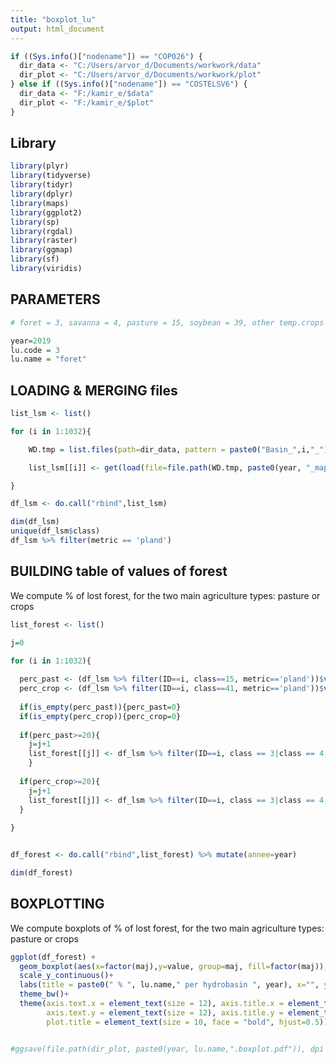---
title: "boxplot_lu"
output: html_document
---

```{r }

if ((Sys.info()["nodename"]) == "COP026") {
  dir_data <- "C:/Users/arvor_d/Documents/workwork/data"
  dir_plot <- "C:/Users/arvor_d/Documents/workwork/plot"
} else if ((Sys.info()["nodename"]) == "COSTELSV6") {
  dir_data <- "F:/kamir_e/$data"
  dir_plot <- "F:/kamir_e/$plot"
}

```

## Library

```{r }

library(plyr)
library(tidyverse)
library(tidyr)
library(dplyr)
library(maps)
library(ggplot2)
library(sp)
library(rgdal)
library(raster)
library(ggmap)
library(sf)
library(viridis)

```

## PARAMETERS

```{r }

# foret = 3, savanna = 4, pasture = 15, soybean = 39, other temp.crops = 41, per.crops = 36

year=2019
lu.code = 3
lu.name = "foret"


```

## LOADING & MERGING files


```{r }

list_lsm <- list()

for (i in 1:1032){

    WD.tmp = list.files(path=dir_data, pattern = paste0("Basin_",i,"_"), full.names = TRUE)

    list_lsm[[i]] <- get(load(file=file.path(WD.tmp, paste0(year, "_mapbiomas_lsm",i,".RData")))) %>% mutate(annee=year) 

}

df_lsm <- do.call("rbind",list_lsm)

dim(df_lsm)
unique(df_lsm$class)
df_lsm %>% filter(metric == 'pland')

```

## BUILDING table of values of forest

We compute % of lost forest, for the two main agriculture types: pasture or crops

```{r }

list_forest <- list()

j=0

for (i in 1:1032){
  
  perc_past <- (df_lsm %>% filter(ID==i, class==15, metric=='pland'))$value
  perc_crop <- (df_lsm %>% filter(ID==i, class==41, metric=='pland'))$value ### attention !!
  
  if(is_empty(perc_past)){perc_past=0}
  if(is_empty(perc_crop)){perc_crop=0}
  
  if(perc_past>=20){
    j=j+1
    list_forest[[j]] <- df_lsm %>% filter(ID==i, class == 3|class == 4, metric=='pland') %>% mutate(maj='past')
    }
  
  if(perc_crop>=20){
    j=j+1
    list_forest[[j]] <- df_lsm %>% filter(ID==i, class == 3|class == 4, metric=='pland') %>% mutate(maj='crop')
  }
  
}


df_forest <- do.call("rbind",list_forest) %>% mutate(annee=year)

dim(df_forest)

```

## BOXPLOTTING

We compute boxplots of % of lost forest, for the two main agriculture types: pasture or crops

```{r }


ggplot(df_forest) + 
  geom_boxplot(aes(x=factor(maj),y=value, group=maj, fill=factor(maj)), show.legend = FALSE, alpha=0.2) +
  scale_y_continuous()+
  labs(title = paste0(" % ", lu.name," per hydrobasin ", year), x="", y="")+ 
  theme_bw()+
  theme(axis.text.x = element_text(size = 12), axis.title.x = element_text(size = 10, vjust = 1.5, hjust=1),
        axis.text.y = element_text(size = 12), axis.title.y = element_text(size = 10, angle = 0, vjust=1.05),
        plot.title = element_text(size = 10, face = "bold", hjust=0.5))


#ggsave(file.path(dir_plot, paste0(year, lu.name,".boxplot.pdf")), dpi = 300)

```
